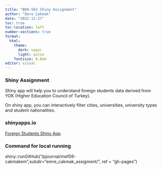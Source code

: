 ```yaml
---
title: "BDA-503 Shiny Assignment"
author: "Emre Çakmak"
date: "2022-11-27"
toc: true
toc-location: left
number-sections: true
format: 
  html:
    theme: 
      dark: vapor
      light: pulse
    fontsize: 0.8em
editor: visual
---
```


### Shiny Assignment

Shiny app will help you to understand foreign students data derived from YOK (Higher Education Council of Turkey).

On shiny app, you can interactively filter cities, universities, university types and student nationalities.

### shinyapps.io

[Foreign Students Shiny App](https://emre-cakmak.shinyapps.io/emre_cakmak_assigment/)

### Command for local running

shiny::runGitHub("/pjournal/mef06-cakmakem",subdir="emre_cakmak_assigment/", ref = "gh-pages")
